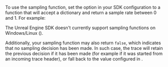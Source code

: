 To use the sampling function, set the <PlatformIdentifier name="traces-sampler" /> option in your SDK configuration to a function that will accept a <PlatformIdentifier name="sampling-context" /> dictionary and return a sample rate between 0 and 1. For example:

<PlatformContent includePath="performance/traces-sampler-as-sampler" />

<Alert level="info">

The Unreal Engine SDK doesn't currently support sampling functions on Windows/Linux (<PlatformIdentifier name="traces-sampler" />).

</Alert>

Additionally, your sampling function may also return `false`, which indicates that no sampling decision has been made. In such case, the trace will retain the previous decision if it has been made (for example if it was started from an incoming trace header), or fall back to the value configured in <PlatformIdentifier name="traces-sample-rate" />.
